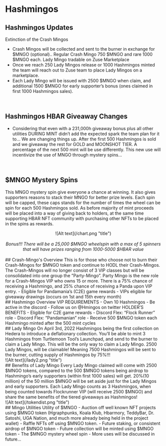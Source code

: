 # Hashmingos

## Hashmingos Updates
Extinction of the Crash Mingos
- Crash Mingos will be collected and sent to the burner in exchange for $MNGO (optional).. Regular Crash Mingo 750 $MNGO and rare 1000 $MNGO each.
Lady Mingo tradable on Zuse Marketplace
- Once we reach 250 Lady Mingos release or 1000 Hashmingos minted the team will reach out to Zuse team to place Lady Mingos on a marketplace.
- Each Lady Mingo will be issued with 2500 $MNGO when claim, and additional 1500 $MNGO for early supporter’s bonus (ones claimed in first 1000 Hashmingos sales).
<br/>

## Hashmingos HBAR Giveaway Changes
- Considering that even with a 231,000h giveaway bonus plus all other utilities DURING MINT didn’t add the expected spark the team plan for it to… We are changing things up. After the first 500 Hashmingos is sold and we giveaway the rest for GOLD and MOONSHOT TIER. A percentage of the next 500 mint will be use differently. This new use will incentivize the use of MNGO through mystery spins…

<br/>

## $MNGO Mystery Spins
This MNGO mystery spin give  everyone a chance at winning. It also gives supporters reasons to stack their MNGO for better prize levels. Each spin will be capped, these caps stands for the number of times the wheel can be spin for each 500 Hashmingos sold. As before majority of mint proceeds will be placed into a way of giving back to holders, at the same time supporting HBAR NFT community with purchasing other NFTs to be placed in the spins as rewards.
<center>![Alt text](/chart.png "title")</center>
<br/>
<center><i>Bonus!!! There will be a 25,000 $MNGO wheelspin with a max of 5 spinners that will have prizes ranging from 1000-5000 $HBAR value</i></center>
<br/>
## Crash-Mingo's Overview
This is for those who choose not to burn their Crash-Mingos for $MNGO token and continue to HODL their Crash-Mingos. The Crash-Mingos will no longer consist of 3 VIP classes but will be consolidated into one group the ”Party-Mingo”. Party Mingo is the new role for a Crash-Mingos VIP who owns 15 or more. There is a 75% chance of receiving a Hashmingo, and 25% chance of receiving a Panda upon VIP entry.
- Eligible for Pandamania’s (C2E) game rewards 
- VIPs eligible for giveaway drawings (occurs on 1st and 15th every month)
<br/>
## Hashmingo Overview
VIP REQUIREMENTS 
- Own 10 Hashmingos
- Be active in the discord
- Follow us on @Hmingos on twitter
HOLDER’S BENEFITS
- Eligible for C2E game rewards
- Discord Flex: “Flock Runner” role
- Discord Flex: “Pandamanian” role
- Receive 500 $MNGO token each Hashmingo minted after the 500 mint cycles
<br/>
## Lady Mingo
On April 3rd, 2022 Hashmingos being the first collection on Hedera to introduce a deflationary collection. You’ll be able to mint 3 Hashmingos from Turtlemoon Tool’s Launchpad, and send to the burner to claim a Lady Mingo. This will be the only way to claim a Lady Mingo. 2500 Lady Mingos, will be claimable! Meaning 7500 Hashmingos will be sent to the burner, cutting supply of Hashmingos by 75%!!!
<br/>
![Alt text](/lady2.png "title")
<br/>
## Benefits of Lady Mingo
Every Lady Mingo claimed will come with 2500 $MNGO tokens, compared to the 500 $MNGO tokens being airdrop to Hashmingo’s early supporters (within first 1000 sales) will get. 20%(10 million) of the 50 million $MNGO will be set aside just for the Lady Mingos and early supporters. Each Lady Mingo counts as 3 Hashmingos, when being counted towards Flockrunner VIP (will receive 2500 $MNGO) and share the same benefits of the tiered giveaways as Hashmingos!
<br/>
![Alt text](/tokendist.png "title")
<br/>
## Mingo Utilities
Utility of $MNGO
- Auction off well known NFT projects using $MNGO token (Hgraphpunks, Koala Klub, Hbarmory, TeddyBar, Dr. Satoshi, UGA Nation, and much more already being held in the project wallet)
- Raffle NFTs off using $MNGO token. 
- Future staking, or consistent airdrop of $MNGO token
- Future collection will be minted using $MNGO token
- The $MNGO mystery wheel spin
- More uses will be discussed in future…


